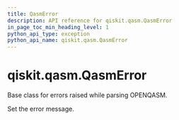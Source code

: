 ```yaml
---
title: QasmError
description: API reference for qiskit.qasm.QasmError
in_page_toc_min_heading_level: 1
python_api_type: exception
python_api_name: qiskit.qasm.QasmError
---
```


# qiskit.qasm.QasmError

<Class id="qiskit.qasm.QasmError" isDedicatedPage={true} github="https://github.com/qiskit/qiskit/tree/stable/0.18/qiskit/qasm/exceptions.py" signature="QasmError(*msg)" modifiers="exception">
  Base class for errors raised while parsing OPENQASM.

  Set the error message.
</Class>

